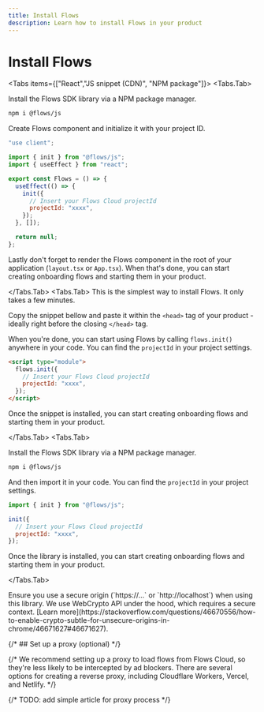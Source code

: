 ```yaml
---
title: Install Flows
description: Learn how to install Flows in your product
---
```



# Install Flows

<Tabs items={["React","JS snippet (CDN)", "NPM package"]}>
<Tabs.Tab>

Install the Flows SDK library via a NPM package manager.

```sh npm2yarn
npm i @flows/js
```

Create Flows component and initialize it with your project ID.

```jsx
"use client";

import { init } from "@flows/js";
import { useEffect } from "react";

export const Flows = () => {
  useEffect(() => {
    init({
      // Insert your Flows Cloud projectId
      projectId: "xxxx",
    });
  }, []);

  return null;
};
```

Lastly don't forget to render the Flows component in the root of your application (`layout.tsx` or `App.tsx`). When that's done, you can start creating onboarding flows and starting them in your product.

</Tabs.Tab>
<Tabs.Tab>
This is the simplest way to install Flows. It only takes a few minutes.

Copy the snippet bellow and paste it within the `<head>` tag of your product - ideally right before the closing `</head>` tag.

When you're done, you can start using Flows by calling `flows.init()` anywhere in your code. You can find the `projectId` in your project settings.

```html
<script type="module">
  flows.init({
    // Insert your Flows Cloud projectId
    projectId: "xxxx",
  });
</script>
```

Once the snippet is installed, you can start creating onboarding flows and starting them in your product.

</Tabs.Tab>
<Tabs.Tab>

Install the Flows SDK library via a NPM package manager.

```sh npm2yarn
npm i @flows/js
```

And then import it in your code. You can find the `projectId` in your project settings.

```js
import { init } from "@flows/js";

init({
  // Insert your Flows Cloud projectId
  projectId: "xxxx",
});
```

Once the library is installed, you can start creating onboarding flows and starting them in your product.

</Tabs.Tab>
</Tabs>

<BetterCallout variant="warning">
  Ensure you use a secure origin (`https://...` or `http://localhost`) when using this library. We
  use WebCrypto API under the hood, which requires a secure context. [Learn
  more](https://stackoverflow.com/questions/46670556/how-to-enable-crypto-subtle-for-unsecure-origins-in-chrome/46671627#46671627).
</BetterCallout>

{/* ## Set up a proxy (optional) */}

{/* We recommend setting up a proxy to load flows from Flows Cloud, so they're less likely to be intercepted by ad blockers. There are several options for creating a reverse proxy, including Cloudflare Workers, Vercel, and Netlify. */}

{/* TODO: add simple article for proxy process */}
